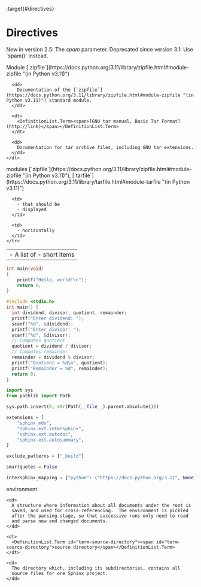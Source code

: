 :target{#directives}

# Directives

<Container type="info" title="Version added">
  <span>New in version 2.5: </span>The <em>spam</em> parameter.
</Container>

<Container type="warning" title="Deprecated">
  <span>Deprecated since version 3.1: </span>Use `spam()` instead.
</Container>

<Container type="info" title="See also:">
  <DefinitionList>
    <dl>
      <dt>
        <DefinitionList.Term><span>Module [`zipfile`](https://docs.python.org/3.11/library/zipfile.html#module-zipfile "(in Python v3.11)")</span></DefinitionList.Term>
      </dt>

      <dd>
        Documentation of the [`zipfile`](https://docs.python.org/3.11/library/zipfile.html#module-zipfile "(in Python v3.11)") standard module.
      </dd>

      <dt>
        <DefinitionList.Term><span>[GNU tar manual, Basic Tar Format](http://link)</span></DefinitionList.Term>
      </dt>

      <dd>
        Documentation for tar archive files, including GNU tar extensions.
      </dd>
    </dl>
  </DefinitionList>
</Container>

<Container type="info" title="See also:">
  modules [`zipfile`](https://docs.python.org/3.11/library/zipfile.html#module-zipfile "(in Python v3.11)"), [`tarfile`](https://docs.python.org/3.11/library/tarfile.html#module-tarfile "(in Python v3.11)")
</Container>

<HorizontalList>
  <table>
    <tr>
      <td>
        - A list of
        - short items
      </td>

      <td>
        - that should be
        - displayed
      </td>

      <td>
        - horizontally
      </td>
    </tr>
  </table>
</HorizontalList>

```c
int main(void)
{
    printf("Hello, world!\n");
    return 0;
}
```

```c
#include <stdio.h>
int main() {
  int dividend, divisor, quotient, remainder;
  printf("Enter dividend: ");
  scanf("%d", &dividend);
  printf("Enter divisor: ");
  scanf("%d", &divisor);
  // Computes quotient
  quotient = dividend / divisor;
  // Computes remainder
  remainder = dividend % divisor;
  printf("Quotient = %d\n", quotient);
  printf("Remainder = %d", remainder);
  return 0;
}
```

```python
import sys
from pathlib import Path

sys.path.insert(0, str(Path(__file__).parent.absolute()))

extensions = [
    "sphinx_mdx",
    "sphinx.ext.intersphinx",
    "sphinx.ext.autodoc",
    "sphinx.ext.autosummary",
]

exclude_patterns = ["_build"]

smartquotes = False

intersphinx_mapping = {"python": ("https://docs.python.org/3.11", None)}
```

<DefinitionList>
  <dl>
    <dt>
      <DefinitionList.Term id="term-environment"><span id="term-environment">environment</span></DefinitionList.Term>
    </dt>

    <dd>
      A structure where information about all documents under the root is
      saved, and used for cross-referencing.  The environment is pickled
      after the parsing stage, so that successive runs only need to read
      and parse new and changed documents.
    </dd>

    <dt>
      <DefinitionList.Term id="term-source-directory"><span id="term-source-directory">source directory</span></DefinitionList.Term>
    </dt>

    <dd>
      The directory which, including its subdirectories, contains all
      source files for one Sphinx project.
    </dd>
  </dl>
</DefinitionList>
